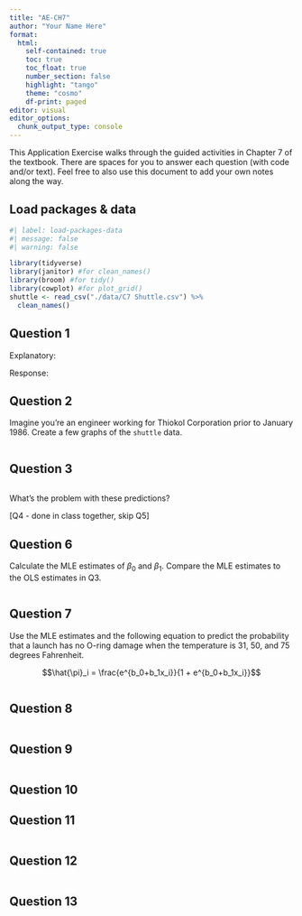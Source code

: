 ```yaml
---
title: "AE-CH7"
author: "Your Name Here"
format: 
  html:
    self-contained: true
    toc: true
    toc_float: true
    number_section: false
    highlight: "tango"
    theme: "cosmo"
    df-print: paged
editor: visual
editor_options: 
  chunk_output_type: console
---
```


This Application Exercise walks through the guided activities in Chapter 7 of the textbook. There are spaces for you to answer each question (with code and/or text). Feel free to also use this document to add your own notes along the way.

## Load packages & data

```r
#| label: load-packages-data
#| message: false
#| warning: false

library(tidyverse)
library(janitor) #for clean_names()
library(broom) #for tidy()
library(cowplot) #for plot_grid()
shuttle <- read_csv("./data/C7 Shuttle.csv") %>% 
  clean_names()
```

## Question 1

Explanatory:

Response:

## Question 2

Imagine you're an engineer working for Thiokol Corporation prior to January 1986. Create a few graphs of the `shuttle` data.

```r

```

## Question 3

```r

```

What's the problem with these predictions?

\[Q4 - done in class together, skip Q5\]

## Question 6

Calculate the MLE estimates of $\beta_0$ and $\beta_1$. Compare the MLE estimates to the OLS estimates in Q3.

```r

```

## Question 7

Use the MLE estimates and the following equation to predict the probability that a launch has no O-ring damage when the temperature is 31, 50, and 75 degrees Fahrenheit.

$$\hat{\pi}_i = \frac{e^{b_0+b_1x_i}}{1 + e^{b_0+b_1x_i}}$$

```r

```

## Question 8

```r

```

## Question 9

```r

```

## Question 10

## Question 11

```r

```

## Question 12

```r

```

## Question 13

```r

```

## 
